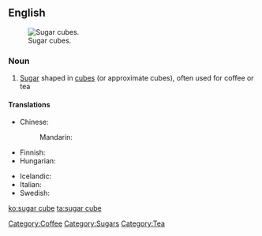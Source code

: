 ==English==
[[Image:Sugarcubes.jpg|thumb|Sugar cubes.]]

===Noun===
{{en-noun}}

# [[sugar|Sugar]] shaped in [[cube]]s (or approximate cubes), often used for coffee or tea

====Translations====
{{trans-top|sugar shaped in cubes}}
* Chinese:
*: Mandarin: {{t-|cmn|方糖|tr=fāngtáng|sc=Hani}}
* Finnish: {{t-|fi|sokeripala}}
* Hungarian: {{t+|hu|kockacukor}}
{{trans-mid}}
* Icelandic: {{t|is|sykurmoli|m}}
* Italian: {{t+|it|zolletta|f}}
* Swedish: {{t|sv|sockerbit|c}}
{{trans-bottom}}

[[Category:Coffee]]
[[Category:Sugars]]
[[Category:Tea]]

[[ko:sugar cube]]
[[ta:sugar cube]]